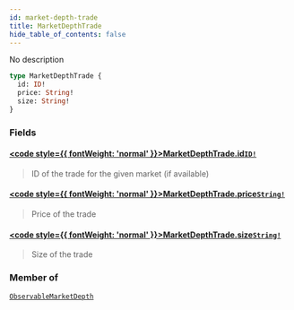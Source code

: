 ```yaml
---
id: market-depth-trade
title: MarketDepthTrade
hide_table_of_contents: false
---
```








No description

```graphql
type MarketDepthTrade {
  id: ID!
  price: String!
  size: String!
}
```


### Fields

#### [<code style={{ fontWeight: 'normal' }}>MarketDepthTrade.<b>id</b></code>](#)<Bullet />[`ID!`](/mainnet/api/graphql/scalars/id) <Badge class="secondary" text="non-null"/> <Badge class="secondary" text="scalar"/>
> ID of the trade for the given market (if available)
> 

#### [<code style={{ fontWeight: 'normal' }}>MarketDepthTrade.<b>price</b></code>](#)<Bullet />[`String!`](/mainnet/api/graphql/scalars/string) <Badge class="secondary" text="non-null"/> <Badge class="secondary" text="scalar"/>
> Price of the trade
> 

#### [<code style={{ fontWeight: 'normal' }}>MarketDepthTrade.<b>size</b></code>](#)<Bullet />[`String!`](/mainnet/api/graphql/scalars/string) <Badge class="secondary" text="non-null"/> <Badge class="secondary" text="scalar"/>
> Size of the trade
> 



### Member of

[`ObservableMarketDepth`](/mainnet/api/graphql/objects/observable-market-depth)  <Badge class="secondary" text="object"/>



